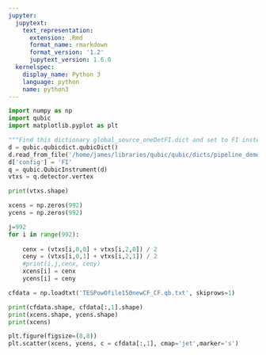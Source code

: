 ```yaml
---
jupyter:
  jupytext:
    text_representation:
      extension: .Rmd
      format_name: rmarkdown
      format_version: '1.2'
      jupytext_version: 1.6.0
  kernelspec:
    display_name: Python 3
    language: python
    name: python3
---
```


```python
import numpy as np
import qubic
import matplotlib.pyplot as plt
```

```python
"""Find this dictionary global_source_oneDetFI.dict and set to FI instead of TD"""
d = qubic.qubicdict.qubicDict()
d.read_from_file('/home/james/libraries/qubic/qubic/dicts/pipeline_demo.dict')
d['config'] = 'FI'
q = qubic.QubicInstrument(d)
vtxs = q.detector.vertex
```

```python
print(vtxs.shape)
```

```python
xcens = np.zeros(992)
ycens = np.zeros(992)

j=992
for i in range(992):
    
    cenx = (vtxs[i,0,0] + vtxs[i,2,0]) / 2
    ceny = (vtxs[i,0,1] + vtxs[i,2,1]) / 2
    #print(i,j,cenx, ceny)
    xcens[i] = cenx
    ycens[i] = ceny

```

```python

cfdata = np.loadtxt('TESPowOfile150newCF_CF.qb.txt', skiprows=1)
```

```python
print(cfdata.shape, cfdata[:,1].shape)
print(xcens.shape, ycens.shape)
print(xcens)
```

```python
plt.figure(figsize=(8,8))
plt.scatter(xcens, ycens, c = cfdata[:,1], cmap='jet',marker='s')
```

```python

```

```python

```

